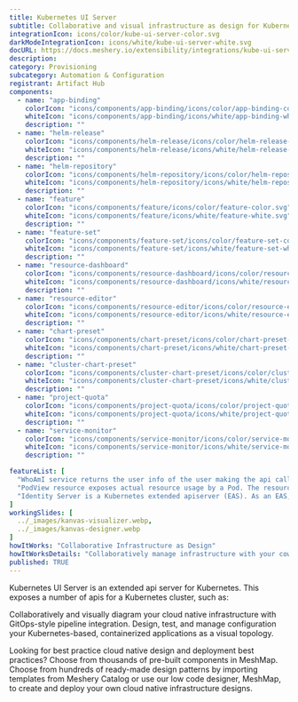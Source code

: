 ```yaml
---
title: Kubernetes UI Server
subtitle: Collaborative and visual infrastructure as design for Kubernetes UI Server
integrationIcon: icons/color/kube-ui-server-color.svg
darkModeIntegrationIcon: icons/white/kube-ui-server-white.svg
docURL: https://docs.meshery.io/extensibility/integrations/kube-ui-server
description: 
category: Provisioning
subcategory: Automation & Configuration
registrant: Artifact Hub
components:
  - name: "app-binding"
    colorIcon: "icons/components/app-binding/icons/color/app-binding-color.svg"
    whiteIcon: "icons/components/app-binding/icons/white/app-binding-white.svg"
    description: ""
  - name: "helm-release"
    colorIcon: "icons/components/helm-release/icons/color/helm-release-color.svg"
    whiteIcon: "icons/components/helm-release/icons/white/helm-release-white.svg"
    description: ""
  - name: "helm-repository"
    colorIcon: "icons/components/helm-repository/icons/color/helm-repository-color.svg"
    whiteIcon: "icons/components/helm-repository/icons/white/helm-repository-white.svg"
    description: ""
  - name: "feature"
    colorIcon: "icons/components/feature/icons/color/feature-color.svg"
    whiteIcon: "icons/components/feature/icons/white/feature-white.svg"
    description: ""
  - name: "feature-set"
    colorIcon: "icons/components/feature-set/icons/color/feature-set-color.svg"
    whiteIcon: "icons/components/feature-set/icons/white/feature-set-white.svg"
    description: ""
  - name: "resource-dashboard"
    colorIcon: "icons/components/resource-dashboard/icons/color/resource-dashboard-color.svg"
    whiteIcon: "icons/components/resource-dashboard/icons/white/resource-dashboard-white.svg"
    description: ""
  - name: "resource-editor"
    colorIcon: "icons/components/resource-editor/icons/color/resource-editor-color.svg"
    whiteIcon: "icons/components/resource-editor/icons/white/resource-editor-white.svg"
    description: ""
  - name: "chart-preset"
    colorIcon: "icons/components/chart-preset/icons/color/chart-preset-color.svg"
    whiteIcon: "icons/components/chart-preset/icons/white/chart-preset-white.svg"
    description: ""
  - name: "cluster-chart-preset"
    colorIcon: "icons/components/cluster-chart-preset/icons/color/cluster-chart-preset-color.svg"
    whiteIcon: "icons/components/cluster-chart-preset/icons/white/cluster-chart-preset-white.svg"
    description: ""
  - name: "project-quota"
    colorIcon: "icons/components/project-quota/icons/color/project-quota-color.svg"
    whiteIcon: "icons/components/project-quota/icons/white/project-quota-white.svg"
    description: ""
  - name: "service-monitor"
    colorIcon: "icons/components/service-monitor/icons/color/service-monitor-color.svg"
    whiteIcon: "icons/components/service-monitor/icons/white/service-monitor-white.svg"
    description: ""

featureList: [
  "WhoAmI service returns the user info of the user making the api call.",
  "PodView resource exposes actual resource usage by a Pod. The resource usage information is read from Prometheus.",
  "Identity Server is a Kubernetes extended apiserver (EAS). As an EAS, it has access to the user who is making an api call to the whoami server."
]
workingSlides: [
  ../_images/kanvas-visualizer.webp,
  ../_images/kanvas-designer.webp
]
howItWorks: "Collaborative Infrastructure as Design"
howItWorksDetails: "Collaboratively manage infrastructure with your coworkers synchronously sharing the same designs."
published: TRUE
---
```

<p>
Kubernetes UI Server is an extended api server for Kubernetes. This exposes a number of apis for a Kubernetes cluster, such as:
</p>
<p>
    Collaboratively and visually diagram your cloud native infrastructure with GitOps-style pipeline integration. Design, test, and manage configuration your Kubernetes-based, containerized applications as a visual topology.
</p>
<p>
    Looking for best practice cloud native design and deployment best practices? Choose from thousands of pre-built components in MeshMap. Choose from hundreds of ready-made design patterns by importing templates from Meshery Catalog or use our low code designer, MeshMap, to create and deploy your own cloud native infrastructure designs.
</p>
